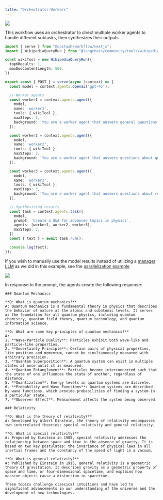 ```yaml
---
title: "Orchestrator-Workers"
---
```


<img src="/img/workflow/agents/orchestrator-diagram.png" />

This workflow uses an orchestrator to direct multiple worker agents to handle different subtasks, then synthesizes their outputs.

```ts
import { serve } from "@upstash/workflow/nextjs";
import { WikipediaQueryRun } from "@langchain/community/tools/wikipedia_query_run";

const wikiTool = new WikipediaQueryRun({
  topKResults: 1,
  maxDocContentLength: 500,
})

export const { POST } = serve(async (context) => {
  const model = context.agents.openai('gpt-4o');

  // Worker agents
  const worker1 = context.agents.agent({
    model,
    name: 'worker1',
    tools: { wikiTool },
    maxSteps: 3,
    background: 'You are a worker agent that answers general questions about advanced physics.'
  });

  const worker2 = context.agents.agent({
    model,
    name: 'worker2',
    tools: { wikiTool },
    maxSteps: 3,
    background: 'You are a worker agent that answers questions about quantum mechanics.'
  });

  const worker3 = context.agents.agent({
    model,
    name: 'worker3',
    tools: { wikiTool },
    maxSteps: 3,
    background: 'You are a worker agent that answers questions about relativity.'
  });

  // Synthesizing results
  const task = context.agents.task({
    model,
    prompt: `Create a Q&A for advanced topics in physics`,
    agents: [worker1, worker2, worker3],
    maxSteps: 3,
  })
  const { text } = await task.run();

  console.log(text);
});
```

If you wish to manually use the model results instead of utilizing a [manager LLM](/workflow/agents/overview#multi-agents) as we did in this example, see the [parallelization example](/workflow/agents/examples/parallelization)

<img src="/img/workflow/agents/logs/logs-manager.png" />

In response to the prompt, the agents create the following response:

```
### Quantum Mechanics

**Q: What is quantum mechanics?**
A: Quantum mechanics is a fundamental theory in physics that describes the behavior of nature at the atomic and subatomic levels. It serves as the foundation for all quantum physics, including quantum chemistry, quantum field theory, quantum technology, and quantum information science.

**Q: What are some key principles of quantum mechanics?**
A: 
1. **Wave-Particle Duality**: Particles exhibit both wave-like and particle-like properties.
2. **Uncertainty Principle**: Certain pairs of physical properties, like position and momentum, cannot be simultaneously measured with arbitrary precision.
3. **Quantum Superposition**: A quantum system can exist in multiple states at once until it is measured.
4. **Quantum Entanglement**: Particles become interconnected such that the state of one influences the state of another, regardless of distance.
5. **Quantization**: Energy levels in quantum systems are discrete.
6. **Probability and Wave Functions**: Quantum systems are described by wave functions, which provide probabilities of finding a system in a particular state.
7. **Observer Effect**: Measurement affects the system being observed.

### Relativity

**Q: What is the theory of relativity?**
A: Developed by Albert Einstein, the theory of relativity encompasses two interrelated theories: special relativity and general relativity.

**Q: What is special relativity?**
A: Proposed by Einstein in 1905, special relativity addresses the relationship between space and time in the absence of gravity. It is based on two key postulates: the invariance of physical laws in all inertial frames and the constancy of the speed of light in a vacuum.

**Q: What is general relativity?**
A: Published by Einstein in 1915, general relativity is a geometric theory of gravitation. It describes gravity as a geometric property of space and time, or four-dimensional spacetime, and explains how massive objects cause a distortion in spacetime.

These topics challenge classical intuitions and have led to significant advancements in our understanding of the universe and the development of new technologies.
```
